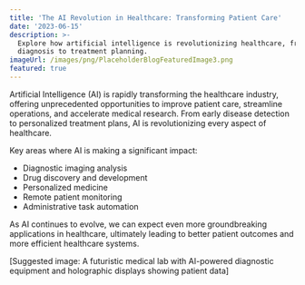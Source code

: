 ```yaml
---
title: 'The AI Revolution in Healthcare: Transforming Patient Care'
date: '2023-06-15'
description: >-
  Explore how artificial intelligence is revolutionizing healthcare, from
  diagnosis to treatment planning.
imageUrl: /images/png/PlaceholderBlogFeaturedImage3.png
featured: true
---
```


Artificial Intelligence (AI) is rapidly transforming the healthcare industry, offering unprecedented opportunities to improve patient care, streamline operations, and accelerate medical research. From early disease detection to personalized treatment plans, AI is revolutionizing every aspect of healthcare.

Key areas where AI is making a significant impact:

- Diagnostic imaging analysis
- Drug discovery and development
- Personalized medicine
- Remote patient monitoring
- Administrative task automation

As AI continues to evolve, we can expect even more groundbreaking applications in healthcare, ultimately leading to better patient outcomes and more efficient healthcare systems.

[Suggested image: A futuristic medical lab with AI-powered diagnostic equipment and holographic displays showing patient data]
